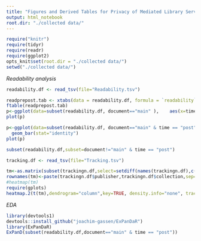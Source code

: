 ```yaml
---
title: "Figures and Derived Tables for Privacy of Mediated Library Services"
output: html_notebook
root.dir: "./collected data/"
---
```


```r
require("knitr")
require(tidyr)
require(readr)
require(ggplot2)
opts_knit$set(root.dir = "./collected data/")
setwd("./collected data/")
```
*Readability analysis*
```r
readability.df <- read_tsv(file="Readability.tsv")
```
```r
readprepost.tab <- xtabs(data = readability.df, formula = `readability`~ publisher + time , subset = document=="main")
ftable(readprepost.tab)
p<-ggplot(data=subset(readability.df, document=="main" ),    aes(x=time, y=`readability`)) + geom_boxplot()
plot(p)

p<-ggplot(data=subset(readability.df, document=="main" & time == "post"),    aes(x=publisher, y=`readability`)) +
  geom_bar(stat="identity")
plot(p)

subset(readability.df,subset=document!="main" & time == "post")
```
```r
tracking.df <- read_tsv(file="Tracking.tsv")
```
```r
tm<-as.matrix(subset(trackingn.df,select=setdiff(names(trackingn.df),c("publisher","collection"))))
rownames(tm)<-paste(trackingn.df$publisher,trackingn.df$collection,sep=".")
#heatmap(tm)
require(gplots)
heatmap.2(t(tm),dendrogram="column",key=TRUE, density.info="none", trace="none",margins=c(10,15),col=rev(grey.colors(5)))
```


*EDA*
```r
library(devtools1)
devtools::install_github("joachim-gassen/ExPanDaR")
library(ExPanDaR)
ExPanD(subset(readability.df,document=="main" & time == "post"))
```

